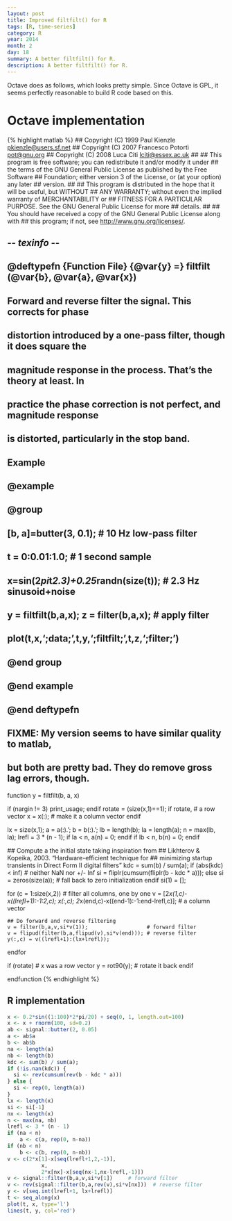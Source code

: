 ```yaml
---
layout: post
title: Improved filtfilt() for R
tags: [R, time-series]
category: R
year: 2014
month: 2
day: 18
summary: A better filtfilt() for R.
description: A better filtfilt() for R.
---
```

Octave does as follows, which looks pretty simple.  Since Octave is GPL, it seems perfectly reasonable to build R code based on this.

# Octave implementation

{% highlight matlab %}
## Copyright (C) 1999 Paul Kienzle <pkienzle@users.sf.net>
## Copyright (C) 2007 Francesco Potortì <pot@gnu.org>
## Copyright (C) 2008 Luca Citi <lciti@essex.ac.uk>
##
## This program is free software; you can redistribute it and/or modify it under
## the terms of the GNU General Public License as published by the Free Software
## Foundation; either version 3 of the License, or (at your option) any later
## version.
##
## This program is distributed in the hope that it will be useful, but WITHOUT
## ANY WARRANTY; without even the implied warranty of MERCHANTABILITY or
## FITNESS FOR A PARTICULAR PURPOSE. See the GNU General Public License for more
## details.
##
## You should have received a copy of the GNU General Public License along with
## this program; if not, see <http://www.gnu.org/licenses/>.

## -*- texinfo -*-
## @deftypefn {Function File} {@var{y} =} filtfilt (@var{b}, @var{a}, @var{x})
##
## Forward and reverse filter the signal. This corrects for phase
## distortion introduced by a one-pass filter, though it does square the
## magnitude response in the process. That's the theory at least.  In
## practice the phase correction is not perfect, and magnitude response
## is distorted, particularly in the stop band.
##
## Example
## @example
## @group
## [b, a]=butter(3, 0.1);                  # 10 Hz low-pass filter
## t = 0:0.01:1.0;                         # 1 second sample
## x=sin(2*pi*t*2.3)+0.25*randn(size(t));  # 2.3 Hz sinusoid+noise
## y = filtfilt(b,a,x); z = filter(b,a,x); # apply filter
## plot(t,x,';data;',t,y,';filtfilt;',t,z,';filter;')
## @end group
## @end example
## @end deftypefn

## FIXME: My version seems to have similar quality to matlab,
##        but both are pretty bad.  They do remove gross lag errors, though.

function y = filtfilt(b, a, x)

  if (nargin != 3)
    print_usage;
  endif
  rotate = (size(x,1)==1);
  if rotate,                    # a row vector
    x = x(:);                   # make it a column vector
  endif

  lx = size(x,1);
  a = a(:).';
  b = b(:).';
  lb = length(b);
  la = length(a);
  n = max(lb, la);
  lrefl = 3 * (n - 1);
  if la < n, a(n) = 0; endif
  if lb < n, b(n) = 0; endif

  ## Compute a the initial state taking inspiration from
  ## Likhterov & Kopeika, 2003. "Hardware-efficient technique for
  ##     minimizing startup transients in Direct Form II digital filters"
  kdc = sum(b) / sum(a);
  if (abs(kdc) < inf) # neither NaN nor +/- Inf
    si = fliplr(cumsum(fliplr(b - kdc * a)));
  else
    si = zeros(size(a)); # fall back to zero initialization
  endif
  si(1) = [];

  for (c = 1:size(x,2)) # filter all columns, one by one
    v = [2*x(1,c)-x((lrefl+1):-1:2,c); x(:,c);
         2*x(end,c)-x((end-1):-1:end-lrefl,c)]; # a column vector

    ## Do forward and reverse filtering
    v = filter(b,a,v,si*v(1));                   # forward filter
    v = flipud(filter(b,a,flipud(v),si*v(end))); # reverse filter
    y(:,c) = v((lrefl+1):(lx+lrefl));
  endfor

  if (rotate)                   # x was a row vector
    y = rot90(y);               # rotate it back
  endif

endfunction
{% endhighlight %}

## R implementation

```r
x <- 0.2*sin((1:100)*2*pi/20) + seq(0, 1, length.out=100)
x <- x + rnorm(100, sd=0.2)
ab <- signal::butter(2, 0.05)
a <- ab$a
b <- ab$b
na <- length(a)
nb <- length(b)
kdc <- sum(b) / sum(a);
if (!is.nan(kdc)) {
  si <- rev(cumsum(rev(b - kdc * a)))
} else {
  si <- rep(0, length(a))
}
lx <- length(x)
si <- si[-1]
nx <- length(x)
n <- max(na, nb)
lrefl <- 3 * (n - 1)
if (na < n)
    a <- c(a, rep(0, n-na))
if (nb < n)
    b <- c(b, rep(0, n-nb))
v <- c(2*x[1]-x[seq(lrefl+1,2,-1)],
           x,
           2*x[nx]-x[seq(nx-1,nx-lrefl,-1)])
v <- signal::filter(b,a,v,si*v[1])     # forward filter
v <- rev(signal::filter(b,a,rev(v),si*v[nx]))  # reverse filter
y <- v[seq.int(lrefl+1, lx+lrefl)]
t <- seq_along(x)
plot(t, x, type='l')
lines(t, y, col='red')
```

